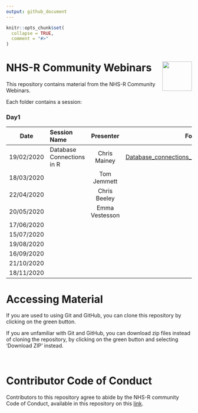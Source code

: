 ```yaml
---
output: github_document
---
```


<!-- README.md is generated from README.Rmd. Please edit that file -->

```r
knitr::opts_chunk$set(
  collapse = TRUE,
  comment = "#>"
)
```

# NHS-R Community Webinars <a href='https://nhsrcommunity.com/'><img src='https://nhsrcommunity.com/wp-content/uploads/2018/02/logo.png' align="right" height="80" /></a>

<!-- badges: start -->
<!-- badges: end -->

This repository contains material from the NHS-R Community Webinars.

Each folder contains a session:

### Day1

|Date       | Session Name                   | Presenter        | Folder           |
|-----------|:-------------------------------|:----------------:|-----------------:|
|19/02/2020 | Database Connections in R      | Chris Mainey     | [Database_connections_in_R](https://github.com/nhs-r-community/Webinars/tree/master/Database_connections_in_R)|
|18/03/2020 |                                | Tom Jemmett      |                  |
|22/04/2020 |                                | Chris Beeley     |                  |
|20/05/2020 |                                | Emma Vestesson   |                  |
|17/06/2020 |                                |                  |                  |
|15/07/2020 |                                |                  |                  |
|19/08/2020 |                                |                  |                  |
|16/09/2020 |                                |                  |                  |
|21/10/2020 |                                |                  |                  |
|18/11/2020 |                                |                  |                  |






# Accessing Material

If you are used to using Git and GitHub, you can clone this repository by clicking on the green button.

If you are unfamiliar with Git and GitHub, you can download zip files instead of cloning the repository, by clicking on the green button and selecting 'Download ZIP' instead.




<br>

# Contributor Code of Conduct

Contributors to this repository agree to abide by the NHS-R community Code of Conduct, available in this repository on this [link]().

